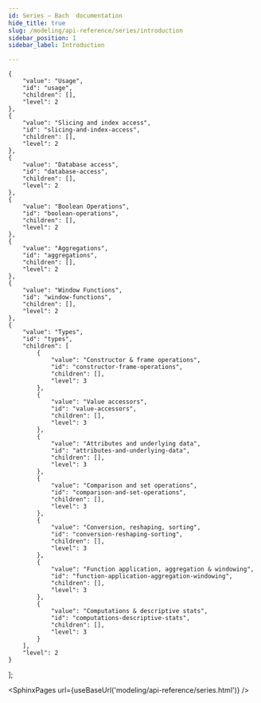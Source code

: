 ```yaml
---
id: Series — Bach  documentation
hide_title: true
slug: /modeling/api-reference/series/introduction
sidebar_position: 1
sidebar_label: Introduction

---
```


    {
        "value": "Usage",
        "id": "usage",
        "children": [],
        "level": 2
    },
    {
        "value": "Slicing and index access",
        "id": "slicing-and-index-access",
        "children": [],
        "level": 2
    },
    {
        "value": "Database access",
        "id": "database-access",
        "children": [],
        "level": 2
    },
    {
        "value": "Boolean Operations",
        "id": "boolean-operations",
        "children": [],
        "level": 2
    },
    {
        "value": "Aggregations",
        "id": "aggregations",
        "children": [],
        "level": 2
    },
    {
        "value": "Window Functions",
        "id": "window-functions",
        "children": [],
        "level": 2
    },
    {
        "value": "Types",
        "id": "types",
        "children": [
            {
                "value": "Constructor & frame operations",
                "id": "constructor-frame-operations",
                "children": [],
                "level": 3
            },
            {
                "value": "Value accessors",
                "id": "value-accessors",
                "children": [],
                "level": 3
            },
            {
                "value": "Attributes and underlying data",
                "id": "attributes-and-underlying-data",
                "children": [],
                "level": 3
            },
            {
                "value": "Comparison and set operations",
                "id": "comparison-and-set-operations",
                "children": [],
                "level": 3
            },
            {
                "value": "Conversion, reshaping, sorting",
                "id": "conversion-reshaping-sorting",
                "children": [],
                "level": 3
            },
            {
                "value": "Function application, aggregation & windowing",
                "id": "function-application-aggregation-windowing",
                "children": [],
                "level": 3
            },
            {
                "value": "Computations & descriptive stats",
                "id": "computations-descriptive-stats",
                "children": [],
                "level": 3
            }
        ],
        "level": 2
    }
];




<SphinxPages url={useBaseUrl('modeling/api-reference/series.html')} />
